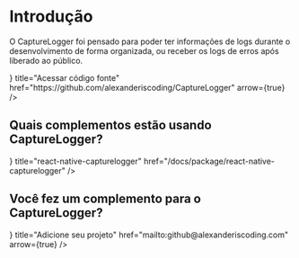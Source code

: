# Introdução


O CaptureLogger foi pensado para poder ter informações de logs durante o desenvolvimento de forma organizada, ou receber os logs de erros após liberado ao público.

<div className="docs-cards mt-4 gap-4">
  <Card icon={<CodeBracketIcon className="w-6 h-6" aria-hidden="true" />} title="Acessar código fonte" href="https://github.com/alexanderiscoding/CaptureLogger" arrow={true} />
</div>

## Quais complementos estão usando CaptureLogger?

<div className="docs-cards mt-4 gap-4">
  <Card icon={<ArchiveBoxIcon className="w-6 h-6" aria-hidden="true" />} title="react-native-capturelogger" href="/docs/package/react-native-capturelogger" />
</div>

## Você fez um complemento para o CaptureLogger?

<div className="docs-cards mt-4 gap-4">
  <Card icon={<AtSymbolIcon className="w-6 h-6" aria-hidden="true" />} title="Adicione seu projeto" href="mailto:github@alexanderiscoding.com" arrow={true} />
</div>
